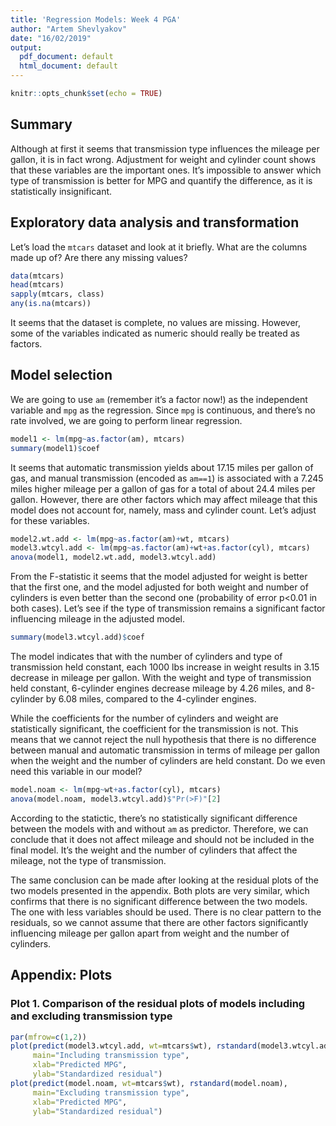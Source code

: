 ```yaml
---
title: 'Regression Models: Week 4 PGA'
author: "Artem Shevlyakov"
date: "16/02/2019"
output:
  pdf_document: default
  html_document: default
---
```


```r
knitr::opts_chunk$set(echo = TRUE)
```

## Summary

Although at first it seems that transmission type influences the mileage per gallon, it is in fact wrong. Adjustment for weight and cylinder count shows that these variables are the important ones. It's impossible to answer which type of transmission is better for MPG and quantify the difference, as it is statistically insignificant.

## Exploratory data analysis and transformation

Let's load the `mtcars` dataset and look at it briefly. What are the columns made up of? Are there any missing values?

```r
data(mtcars)
head(mtcars)
sapply(mtcars, class)
any(is.na(mtcars))
```

It seems that the dataset is complete, no values are missing. However, some of the variables indicated as numeric should really be treated as factors.

## Model selection

We are going to use `am` (remember it's a factor now!) as the independent variable and `mpg` as the regression. Since `mpg` is continuous, and there's no rate involved, we are going to perform linear regression.

```r
model1 <- lm(mpg~as.factor(am), mtcars)
summary(model1)$coef
```

It seems that automatic transmission yields about 17.15 miles per gallon of gas, and manual transmission (encoded as `am==1`) is associated with a 7.245 miles higher mileage per a gallon of gas for a total of about 24.4 miles per gallon. However, there are other factors which may affect mileage that this model does not account for, namely, mass and cylinder count. Let's adjust for these variables.

```r
model2.wt.add <- lm(mpg~as.factor(am)+wt, mtcars)
model3.wtcyl.add <- lm(mpg~as.factor(am)+wt+as.factor(cyl), mtcars)
anova(model1, model2.wt.add, model3.wtcyl.add)
```

From the F-statistic it seems that the model adjusted for weight is better that the first one, and the model adjusted for both weight and number of cylinders is even better than the second one (probability of error p<0.01 in both cases). Let's see if the type of transmission remains a significant factor influencing mileage in the adjusted model.

```r
summary(model3.wtcyl.add)$coef
```

The model indicates that with the number of cylinders and type of transmission held constant, each 1000 lbs increase in weight results in 3.15 decrease in mileage per gallon. With the weight and type of transmission held constant, 6-cylinder engines decrease mileage by 4.26 miles, and 8-cylinder by 6.08 miles, compared to the 4-cylinder engines.

While the coefficients for the number of cylinders and weight are statistically significant, the coefficient for the transmission is not. This means that we cannot reject the null hypothesis that there is no difference between manual and automatic transmission in terms of mileage per gallon when the weight and the number of cylinders are held constant. Do we even need this variable in our model?

```r
model.noam <- lm(mpg~wt+as.factor(cyl), mtcars)
anova(model.noam, model3.wtcyl.add)$"Pr(>F)"[2]
```

According to the statictic, there's no statistically significant difference between the models with and without `am` as predictor. Therefore, we can conclude that it does not affect mileage and should not be included in the final model. It's the weight and the number of cylinders that affect the mileage, not the type of transmission.

The same conclusion can be made after looking at the residual plots of the two models presented in the appendix. 
Both plots are very similar, which confirms that there is no significant difference between the two models. The one with less variables should be used. There is no clear pattern to the residuals, so we cannot assume that there are other factors significantly influencing mileage per gallon apart from weight and the number of cylinders.

## Appendix: Plots

### Plot 1. Comparison of the residual plots of models including and excluding transmission type
```r
par(mfrow=c(1,2))
plot(predict(model3.wtcyl.add, wt=mtcars$wt), rstandard(model3.wtcyl.add), 
     main="Including transmission type",
     xlab="Predicted MPG",
     ylab="Standardized residual")
plot(predict(model.noam, wt=mtcars$wt), rstandard(model.noam), 
     main="Excluding transmission type",
     xlab="Predicted MPG",
     ylab="Standardized residual")
```